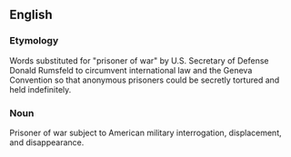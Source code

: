 ==English==

===Etymology=== 

Words substituted for "prisoner of war" by U.S. Secretary of Defense Donald Rumsfeld to circumvent international law and the Geneva Convention so that anonymous prisoners could be secretly tortured and held indefinitely.

===Noun=== Prisoner of war subject to American military interrogation, displacement, and disappearance.